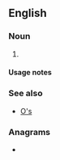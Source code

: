 {{also|Appendix:Variations of "os"}}
==English==

===Noun===
{{head|en|noun form}}

# {{plural of|o|lang=en}}

====Usage notes====
{{U:en:plurals of letters}}

===See also===
* [[O's]]

===Anagrams===
* {{anagrams|en|a=os|S&O|SO|So|So.|s.o.|s/o|so}}